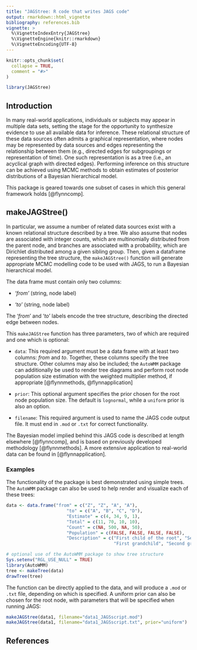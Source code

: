 ```yaml
---
title: "JAGStree: R code that writes JAGS code"
output: rmarkdown::html_vignette
bibliography: references.bib
vignette: >
  %\VignetteIndexEntry{JAGStree}
  %\VignetteEngine{knitr::rmarkdown}
  %\VignetteEncoding{UTF-8}
---
```


```r
knitr::opts_chunk$set(
  collapse = TRUE,
  comment = "#>"
)
```

```r
library(JAGStree)
```

## Introduction
In many real-world applications, individuals or subjects may appear in multiple data sets, setting the stage for the opportunity to synthesize evidence to use all available data for inference. These relational structure of these data sources often admits a graphical representation, where nodes may be represented by data sources and edges representing the relationship between them (e.g., directed edges for subgroupings or representation of time).  One such representation is as a tree (i.e., an acyclical graph with directed edges). Performing inference on this structure can be achieved using MCMC methods to obtain estimates of posterior distributions of a Bayesian hierarchical model.

This package is geared towards one subset of cases in which this general framework holds [@flynncomp].


## makeJAGStree()

In particular, we assume a number of related data sources exist with a known relational structure described by a tree. We also assume that nodes are associated with integer counts, which are multinomially distributed from the parent node, and branches are associated with a probability, which are Dirichlet distributed among a given sibling group.  Then, given a dataframe representing the tree structure, the `makeJAGStree()` function will generate appropriate MCMC modelling code to be used with JAGS, to run a Bayesian hierarchical model.

The data frame must contain only two columns:

- *'from'* (string, node label)

- *'to'* (string, node label)

The '*from*' and '*to*' labels encode the tree structure, describing the directed edge between nodes.

This `makeJAGStree` function has three parameters, two of which are required and one which is optional:

- `data`: This required argument must be a data frame with at least two columns: *from* and *to*.  Together, these columns specify the tree structure.  Other columns may also be included; the `AutoWMM` package can additionally be used to render tree diagrams and perform root node population size estimation with the weighted multiplier method, if appropriate [@flynnmethods, @flynnapplication]

- `prior`: This optional argument specifies the prior chosen for the root node population size.  The default is `lognormal`, while a `uniform` prior is also an option.

- `filename`: This required argument is used to name the JAGS code output file.  It must end in `.mod` or `.txt` for correct functionality.

The Bayesian model implied behind this JAGS code is described at length elsewhere [@flynncomp], and is based on previously developed methodology [@flynnmethods].  A more extensive application to real-world data can be found in [@flynnapplication].

### Examples
The functionality of the package is best demonstrated using simple trees.  The `AutoWMM` package can also be used to help render and visualize each of these trees:
```r
data <- data.frame("from" = c("Z", "Z", "A", "A"),
                       "to" = c("A", "B", "C", "D"),
                       "Estimate" = c(4, 34, 9, 1),
                       "Total" = c(11, 70, 10, 10),
                       "Count" = c(NA, 500, NA, 50),
                       "Population" = c(FALSE, FALSE, FALSE, FALSE),
                       "Description" = c("First child of the root", "Second child of the root",
                                         "First grandchild", "Second grandchild"))

# optional use of the AutoWMM package to show tree structure
Sys.setenv("RGL_USE_NULL" = TRUE)
library(AutoWMM)
tree <- makeTree(data)
drawTree(tree)
```

The function can be directly applied to the data, and will produce a `.mod` or `.txt` file, depending on which is specified.  A uniform prior can also be chosen for the root node, with parameters that will be specified when running JAGS:
```r
makeJAGStree(data1, filename="data1_JAGSscript.mod")
makeJAGStree(data1, filename="data1_JAGSscript.txt", prior="uniform")
```

## References
